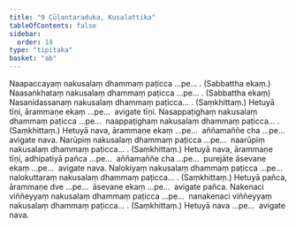 ```yaml
---
title: "9 Cūḷantaraduka, Kusalattika"
tableOfContents: false
sidebar:
  order: 18
type: "tipitaka"
basket: "ab"
---
```



<DynamicBreadcrumb />

<Division number="42">

<Paragraph number="118">
Naapaccayaṃ nakusalaṃ dhammaṃ paṭicca …pe… . (Sabbattha ekaṃ.)
</Paragraph>

<Paragraph number="119">
Naasaṅkhataṃ nakusalaṃ dhammaṃ paṭicca …pe… . (Sabbattha ekaṃ)
</Paragraph>

</Division>
<Division number="43">

<Paragraph number="120">
Nasanidassanaṃ nakusalaṃ dhammaṃ paṭicca… . (Saṃkhittaṃ.)
</Paragraph>

<Paragraph number="121">
Hetuyā tīṇi, ārammaṇe ekaṃ …pe…  avigate tīṇi.
</Paragraph>

</Division>
<Division number="44">

<Paragraph number="122">
Nasappaṭighaṃ nakusalaṃ dhammaṃ paṭicca …pe…  naappaṭighaṃ nakusalaṃ dhammaṃ paṭicca… . (Saṃkhittaṃ.)
</Paragraph>

<Paragraph number="123">
Hetuyā nava, ārammaṇe ekaṃ …pe…  aññamaññe cha …pe…  avigate nava.
</Paragraph>

</Division>
<Division number="45">

<Paragraph number="124">
Narūpiṃ nakusalaṃ dhammaṃ paṭicca …pe…  naarūpiṃ nakusalaṃ dhammaṃ paṭicca… . (Saṃkhittaṃ.)
</Paragraph>

<Paragraph number="125">
Hetuyā nava, ārammaṇe tīṇi, adhipatiyā pañca …pe…  aññamaññe cha …pe…  purejāte āsevane ekaṃ …pe…  avigate nava.
</Paragraph>

</Division>
<Division number="46">

<Paragraph number="126">
Nalokiyaṃ nakusalaṃ dhammaṃ paṭicca …pe…  nalokuttaraṃ nakusalaṃ dhammaṃ paṭicca… . (Saṃkhittaṃ.)
</Paragraph>

<Paragraph number="127">
Hetuyā pañca, ārammaṇe dve …pe…  āsevane ekaṃ …pe…  avigate pañca.
</Paragraph>

</Division>
<Division number="47">

<Paragraph number="128">
Nakenaci viññeyyaṃ nakusalaṃ dhammaṃ paṭicca …pe…  nanakenaci viññeyyaṃ nakusalaṃ dhammaṃ paṭicca… . (Saṃkhittaṃ.)
</Paragraph>

<Paragraph number="129">
Hetuyā nava …pe…  avigate nava.
</Paragraph>
</Division>